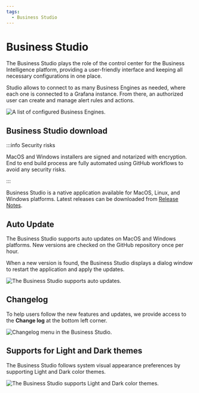```yaml
---
tags:
  - Business Studio
---
```



# Business Studio

The Business Studio plays the role of the control center for the Business Intelligence platform, providing a user-friendly interface and keeping all necessary configurations in one place.

Studio allows to connect to as many Business Engines as needed, where each one is connected to a Grafana instance. From there, an authorized user can create and manage alert rules and actions.

<Image
  title="A list of configured Business Engines."
  src="/img/blog/2024-12-31-big-2.2.0/business-studio-220-engines.png"
/>

## Business Studio download

:::info Security risks

MacOS and Windows installers are signed and notarized with encryption. End to end build process are fully automated using GitHub workflows to avoid any security risks.

:::

Business Studio is a native application available for MacOS, Linux, and Windows platforms. Latest releases can be downloaded from [Release Notes](../release).

## Auto Update

The Business Studio supports auto updates on MacOS and Windows platforms. New versions are checked on the GitHub repository once per hour.

When a new version is found, the Business Studio displays a dialog window to restart the application and apply the updates.

<Image
  title="The Business Studio supports auto updates."
  src="/img/blog/2025-01-19-big-2.3.0/auto.png"
/>

## Changelog

To help users follow the new features and updates, we provide access to the **Change log** at the bottom left corner.

<Image
  title="Changelog menu in the Business Studio."
  src="/img/blog/2024-12-31-big-2.2.0/changelog.png"
/>

## Supports for Light and Dark themes

The Business Studio follows system visual appearance preferences by supporting Light and Dark color themes.

<Image
  title="The Business Studio supports Light and Dark color themes."
  src="/img/blog/2024-12-31-big-2.2.0/theme.png"
/>
